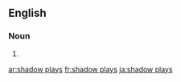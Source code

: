 {{also|shadowplays}}
==English==

===Noun===
{{head|en|noun plural form}}

# {{plural of|shadow play|lang=en}}

[[ar:shadow plays]]
[[fr:shadow plays]]
[[ja:shadow plays]]